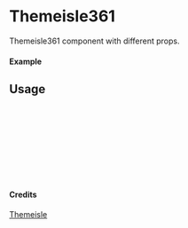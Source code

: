 
<Meta of={Themeisle361} title="Themeisle/Themeisle361" />

# Themeisle361

Themeisle361 component with different props.

#### Example

<Canvas of={Themeisle361.Primary} />

## Usage

```ts
import { Themeisle361 } from "yadl-ui";

const Example = () => {
  return (
      <Themeisle361 />
  );
};

export default Example;
```

#### Credits
[Themeisle](https://themeisle.com/illustrations/)
